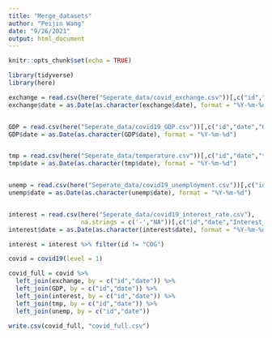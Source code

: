 ```yaml
---
title: "Merge_datasets"
author: "Peijin Wang"
date: "9/26/2021"
output: html_document
---
```


```r
knitr::opts_chunk$set(echo = TRUE)
```

```r
library(tidyverse)
library(here)
```


```r
exchange = read.csv(here("Seperate_data/covid_exchange.csv"))[,c("id","date","exchange")]
exchange$date = as.Date(as.character(exchange$date), format = "%Y-%m-%d")


GDP = read.csv(here("Seperate_data/covid19_GDP.csv"))[,c("id","date","GDP")]
GDP$date = as.Date(as.character(GDP$date), format = "%Y-%m-%d")


tmp = read.csv(here("Seperate_data/temperature.csv"))[,c("id","date","tmp")]
tmp$date = as.Date(as.character(tmp$date), format = "%Y-%m-%d")


unemp = read.csv(here("Seperate_data/covid19_unemployment.csv"))[,c("id","date","unemployment")]
unemp$date = as.Date(as.character(unemp$date), format = "%Y-%m-%d")


interest = read.csv(here("Seperate_data/covid19_interest_rate.csv"),
                    na.strings = c('-',"NA"))[,c("id","date","Interest_Rate")]
interest$date = as.Date(as.character(interest$date), format = "%Y-%m-%d")

interest = interest %>% filter(id != "COG")

```

```r
covid = covid19(level = 1)
```

```r
covid_full = covid %>% 
  left_join(exchange, by = c("id","date")) %>% 
  left_join(GDP, by = c("id","date")) %>% 
  left_join(interest, by = c("id","date")) %>% 
  left_join(tmp, by = c("id","date")) %>% 
  left_join(unemp, by = c("id","date"))
```


```r
write.csv(covid_full, "covid_full.csv")
```

